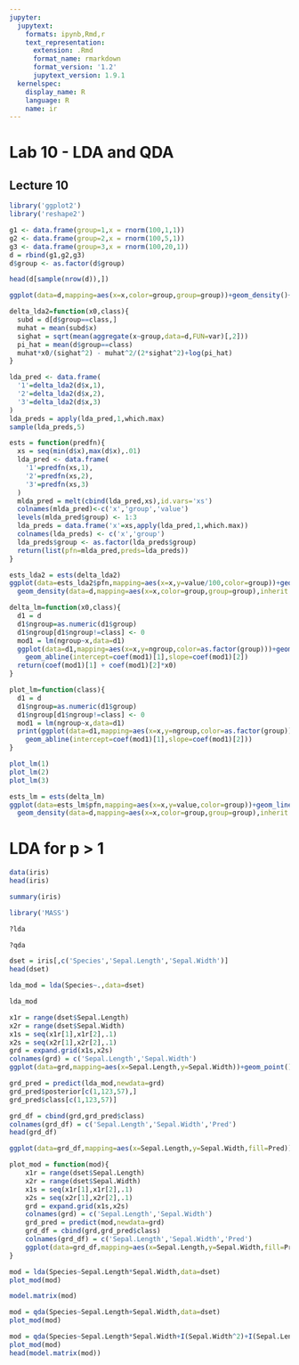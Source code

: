 ```yaml
---
jupyter:
  jupytext:
    formats: ipynb,Rmd,r
    text_representation:
      extension: .Rmd
      format_name: rmarkdown
      format_version: '1.2'
      jupytext_version: 1.9.1
  kernelspec:
    display_name: R
    language: R
    name: ir
---
```


# Lab 10 - LDA and QDA
## Lecture 10

```r
library('ggplot2')
library('reshape2')
```

```r
g1 <- data.frame(group=1,x = rnorm(100,1,1))
g2 <- data.frame(group=2,x = rnorm(100,5,1))
g3 <- data.frame(group=3,x = rnorm(100,20,1))
d = rbind(g1,g2,g3)
d$group <- as.factor(d$group)
```

```r
head(d[sample(nrow(d)),])
```

```r
ggplot(data=d,mapping=aes(x=x,color=group,group=group))+geom_density()+geom_point(mapping=aes(x=x,y=0))
```

```r
delta_lda2=function(x0,class){
  subd = d[d$group==class,]
  muhat = mean(subd$x)
  sighat = sqrt(mean(aggregate(x~group,data=d,FUN=var)[,2]))
  pi_hat = mean(d$group==class)
  muhat*x0/(sighat^2) - muhat^2/(2*sighat^2)+log(pi_hat)
}
```

```r
lda_pred <- data.frame(
  '1'=delta_lda2(d$x,1),
  '2'=delta_lda2(d$x,2),
  '3'=delta_lda2(d$x,3)
)
lda_preds = apply(lda_pred,1,which.max)
sample(lda_preds,5)
```

```r
ests = function(predfn){
  xs = seq(min(d$x),max(d$x),.01)
  lda_pred <- data.frame(
    '1'=predfn(xs,1),
    '2'=predfn(xs,2),
    '3'=predfn(xs,3)
  )
  mlda_pred = melt(cbind(lda_pred,xs),id.vars='xs')
  colnames(mlda_pred)<-c('x','group','value')
  levels(mlda_pred$group) <- 1:3
  lda_preds = data.frame('x'=xs,apply(lda_pred,1,which.max))
  colnames(lda_preds) <- c('x','group')
  lda_preds$group <- as.factor(lda_preds$group)
  return(list(pfn=mlda_pred,preds=lda_preds))
}
```

```r
ests_lda2 = ests(delta_lda2)
ggplot(data=ests_lda2$pfn,mapping=aes(x=x,y=value/100,color=group))+geom_line(size=2)+geom_point(data=ests_lda2$preds,mapping=aes(x=x,y=0))+
  geom_density(data=d,mapping=aes(x=x,color=group,group=group),inherit.aes=FALSE)+ylim(-.5,.5)
```

```r
delta_lm=function(x0,class){
  d1 = d
  d1$ngroup=as.numeric(d1$group)
  d1$ngroup[d1$ngroup!=class] <- 0
  mod1 = lm(ngroup~x,data=d1)
  ggplot(data=d1,mapping=aes(x=x,y=ngroup,color=as.factor(group)))+geom_point()+
    geom_abline(intercept=coef(mod1)[1],slope=coef(mod1)[2])
  return(coef(mod1)[1] + coef(mod1)[2]*x0)
}

plot_lm=function(class){
  d1 = d
  d1$ngroup=as.numeric(d1$group)
  d1$ngroup[d1$ngroup!=class] <- 0
  mod1 = lm(ngroup~x,data=d1)
  print(ggplot(data=d1,mapping=aes(x=x,y=ngroup,color=as.factor(group)))+geom_point()+
    geom_abline(intercept=coef(mod1)[1],slope=coef(mod1)[2]))
}

plot_lm(1)
plot_lm(2)
plot_lm(3)

ests_lm = ests(delta_lm)
ggplot(data=ests_lm$pfn,mapping=aes(x=x,y=value,color=group))+geom_line()+geom_point(data=ests_lm$preds,mapping=aes(x=x,y=0))+ylim(0,1)+
  geom_density(data=d,mapping=aes(x=x,color=group,group=group),inherit.aes=FALSE)
```

# LDA for p > 1 

```r
data(iris)
head(iris)
```

```r
summary(iris)
```

```r
library('MASS')
```

```r
?lda
```

```r
?qda
```

```r
dset = iris[,c('Species','Sepal.Length','Sepal.Width')]
head(dset)
```

```r
lda_mod = lda(Species~.,data=dset)
```

```r
lda_mod
```

```r
x1r = range(dset$Sepal.Length)
x2r = range(dset$Sepal.Width)
x1s = seq(x1r[1],x1r[2],.1)
x2s = seq(x2r[1],x2r[2],.1)
grd = expand.grid(x1s,x2s)
colnames(grd) = c('Sepal.Length','Sepal.Width')
ggplot(data=grd,mapping=aes(x=Sepal.Length,y=Sepal.Width))+geom_point()
```

```r
grd_pred = predict(lda_mod,newdata=grd)
grd_pred$posterior[c(1,123,57),]
grd_pred$class[c(1,123,57)]
```

```r
grd_df = cbind(grd,grd_pred$class)
colnames(grd_df) = c('Sepal.Length','Sepal.Width','Pred')
head(grd_df)
```

```r
ggplot(data=grd_df,mapping=aes(x=Sepal.Length,y=Sepal.Width,fill=Pred))+geom_tile()
```

```r
plot_mod = function(mod){
    x1r = range(dset$Sepal.Length)
    x2r = range(dset$Sepal.Width)
    x1s = seq(x1r[1],x1r[2],.1)
    x2s = seq(x2r[1],x2r[2],.1)
    grd = expand.grid(x1s,x2s)
    colnames(grd) = c('Sepal.Length','Sepal.Width')
    grd_pred = predict(mod,newdata=grd)
    grd_df = cbind(grd,grd_pred$class)
    colnames(grd_df) = c('Sepal.Length','Sepal.Width','Pred')
    ggplot(data=grd_df,mapping=aes(x=Sepal.Length,y=Sepal.Width,fill=Pred))+geom_tile()
}

mod = lda(Species~Sepal.Length*Sepal.Width,data=dset)
plot_mod(mod)
```

```r
model.matrix(mod)
```

```r
mod = qda(Species~Sepal.Length+Sepal.Width,data=dset)
plot_mod(mod)
```

```r
mod = qda(Species~Sepal.Length*Sepal.Width+I(Sepal.Width^2)+I(Sepal.Length^2),data=dset)
plot_mod(mod)
head(model.matrix(mod))
```

